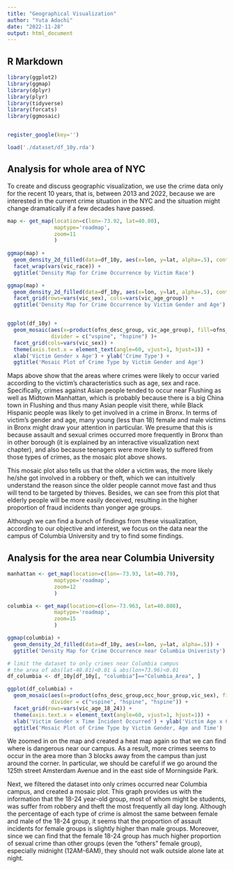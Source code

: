 ```yaml
---
title: "Geographical Visualization"
author: "Yuta Adachi"
date: "2022-11-28"
output: html_document
---
```


## R Markdown

```r
library(ggplot2)
library(ggmap)
library(dplyr)
library(plyr)
library(tidyverse)
library(forcats)
library(ggmosaic)


register_google(key='')

load('./dataset/df_10y.rda')
```

## Analysis for whole area of NYC

To create and discuss geographic visualization, we use the crime data only for the recent 10 years, that is, between 2013 and 2022, because we are interested in the current crime situation in the NYC and the situation might change dramatically if a few decades have passed.


```r
map <- get_map(location=c(lon=-73.92, lat=40.80),
               maptype='roadmap',
               zoom=11
               )
  
ggmap(map) + 
  geom_density_2d_filled(data=df_10y, aes(x=lon, y=lat, alpha=.5), contour = FALSE) +
  facet_wrap(vars(vic_race)) + 
  ggtitle('Density Map for Crime Occurrence by Victim Race') 

ggmap(map) + 
  geom_density_2d_filled(data=df_10y, aes(x=lon, y=lat, alpha=.5), contour = FALSE) +
  facet_grid(rows=vars(vic_sex), cols=vars(vic_age_group)) + 
  ggtitle('Density Map for Crime Occurrence by Victim Gender and Age') 


ggplot(df_10y) + 
  geom_mosaic(aes(x=product(ofns_desc_group, vic_age_group), fill=ofns_desc_group), 
              divider = c("vspine", "hspine") )+
  facet_grid(cols=vars(vic_sex)) + 
  theme(axis.text.x = element_text(angle=60, vjust=1, hjust=1)) +
  xlab('Victim Gender x Age') + ylab('Crime Type') +
  ggtitle('Mosaic Plot of Crime Type by Victim Gender and Age') 


```

Maps above show that the areas where crimes were likely to occur varied according to the victim's characteristics such as age, sex and race. Specifically, crimes against Asian people tended to occur near Flushing as well as Midtown Manhattan, which is probably because there is a big China town in Flushing and thus many Asian people visit there, while Black Hispanic people was likely to get involved in a crime in Bronx. In terms of victim's gender and age, many young (less than 18) female and male victims in Bronx might draw your attention in particular. We presume that this is because assault and sexual crimes occurred more frequently in Bronx than in other borough (it is explained by an interactive visualization next chapter), and also because teenagers were more likely to suffered from those types of crimes, as the mosaic plot above shows.

This mosaic plot also tells us that the older a victim was, the more likely he/she got involved in a robbery or theft, which we can intuitively understand the reason since the older people cannot move fast and thus will tend to be targeted by thieves. Besides, we can see from this plot that elderly people will be more easily deceived, resulting in the higher proportion of fraud incidents than yonger age groups.

Although we can find a bunch of findings from these visualization, according to our objective and interest, we focus on the data near the campus of Columbia University and try to find some findings.

## Analysis for the area near Columbia University 

```r
manhattan <- get_map(location=c(lon=-73.93, lat=40.79),
               maptype='roadmap',
               zoom=12
               )

columbia <- get_map(location=c(lon=-73.963, lat=40.808),
               maptype='roadmap',
               zoom=15
               )

ggmap(columbia) + 
  geom_density_2d_filled(data=df_10y, aes(x=lon, y=lat, alpha=.5)) +
  ggtitle('Density Map for Crime Occurrence near Columbia Univeristy')

# limit the dataset to only crimes near Columbia campus
# the area of abs(lat-40.81)<0.01 & abs(lon+73.96)<0.01 
df_columbia <- df_10y[df_10y[, "columbia"]=="Columbia_Area", ]

ggplot(df_columbia) + 
  geom_mosaic(aes(x=product(ofns_desc_group,occ_hour_group,vic_sex), fill=ofns_desc_group), 
              divider = c("vspine", "hspine", "hspine")) +
  facet_grid(rows=vars(vic_age_18_24)) +
  theme(axis.text.x = element_text(angle=60, vjust=1, hjust=1)) +
  xlab('Victim Gender x Time Incident Occurred') + ylab('Victim Age x Crime Type') +
  ggtitle('Mosaic Plot of Crime Type by Victim Gender, Age and Time') 


```

We zoomed in on the map and created a heat map again so that we can find where is dangerous near our campus.
As a result, more crimes seems to occur in the area more than 3 blocks away from the campus than just around the corner. In particular, we should be careful if we go around the 125th street Amsterdam Avenue and in the east side of Morningside Park.

Next, we filtered the dataset into only crimes occurred near Columbia campus, and created a mosaic plot. This graph provides us with the information that the 18-24 year-old group, most of whom might be students, was suffer from robbery and theft the most frequently all day long. Although the percentage of each type of crime is almost the same between female and male of the 18-24 group, it seems that the proportion of assault incidents for female groups is slightly higher than male groups. Moreover, since we can find that the female 18-24 group has much higher proportion of sexual crime than other groups (even the "others" female group), especially midnight (12AM-6AM), they should not walk outside alone late at night.

